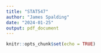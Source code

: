 ```yaml
---
title: "STAT547"
author: "James Spalding"
date: "2024-01-25"
output: pdf_document
---
```


```r
knitr::opts_chunk$set(echo = TRUE)
```
